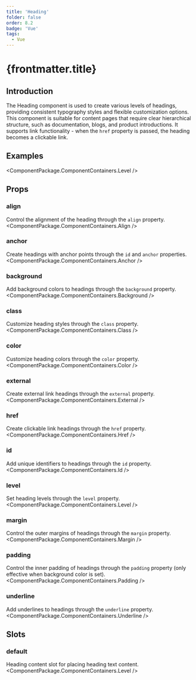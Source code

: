 ```yaml
---
title: 'Heading'
folder: false
order: 8.2
badge: 'Vue'
tags:
  - Vue
---
```



# {frontmatter.title}

## Introduction

The Heading component is used to create various levels of headings, providing consistent typography styles and flexible customization options. This component is suitable for content pages that require clear hierarchical structure, such as documentation, blogs, and product introductions. It supports link functionality - when the `href` property is passed, the heading becomes a clickable link.

## Examples

<ComponentPackage.ComponentContainers.Level />

## Props

### align
Control the alignment of the heading through the `align` property.
<ComponentPackage.ComponentContainers.Align />

### anchor
Create headings with anchor points through the `id` and `anchor` properties.
<ComponentPackage.ComponentContainers.Anchor />

### background
Add background colors to headings through the `background` property.
<ComponentPackage.ComponentContainers.Background />

### class
Customize heading styles through the `class` property.
<ComponentPackage.ComponentContainers.Class />

### color
Customize heading colors through the `color` property.
<ComponentPackage.ComponentContainers.Color />

### external
Create external link headings through the `external` property.
<ComponentPackage.ComponentContainers.External />

### href
Create clickable link headings through the `href` property.
<ComponentPackage.ComponentContainers.Href />

### id
Add unique identifiers to headings through the `id` property.
<ComponentPackage.ComponentContainers.Id />

### level
Set heading levels through the `level` property.
<ComponentPackage.ComponentContainers.Level />

### margin
Control the outer margins of headings through the `margin` property.
<ComponentPackage.ComponentContainers.Margin />

### padding
Control the inner padding of headings through the `padding` property (only effective when background color is set).
<ComponentPackage.ComponentContainers.Padding />

### underline
Add underlines to headings through the `underline` property.
<ComponentPackage.ComponentContainers.Underline />

## Slots

### default
Heading content slot for placing heading text content.
<ComponentPackage.ComponentContainers.Level />
